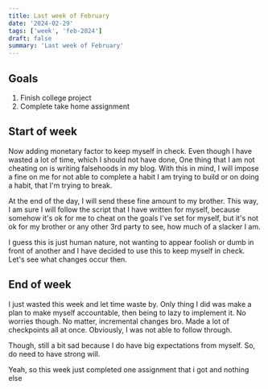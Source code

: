```yaml
---
title: Last week of February
date: '2024-02-29'
tags: ['week', 'feb-2024']
draft: false
summary: 'Last week of February'
---
```


## Goals

1. Finish college project
2. Complete take home assignment

## Start of week

Now adding monetary factor to keep myself in check. Even though I have wasted a lot of time, which I should not have done, One thing that I am not cheating on is
writing falsehoods in my blog. With this in mind, I will impose a fine on me for not able to complete a habit I am trying to build or on doing a habit, that I'm trying to break.

At the end of the day, I will send these fine amount to my brother. This way, I am sure I will follow the script that I have written for myself, because somehow it's ok for me to cheat
on the goals I've set for myself, but it's not ok for my brother or any other 3rd party to see, how much of a slacker I am.

I guess this is just human nature, not wanting to appear foolish or dumb in front of another and I have decided to use this to keep myself in check.
Let's see what changes occur then.

## End of week

I just wasted this week and let time waste by. Only thing I did was make a plan to make myself accountable, then being to lazy to implement it.
No worries though. No matter, incremental changes bro. Made a lot of checkpoints all at once. Obviously, I was not able to follow through.

Though, still a bit sad because I do have big expectations from myself. So, do need to have strong will.

Yeah, so this week just completed one assignment that i got and nothing else
